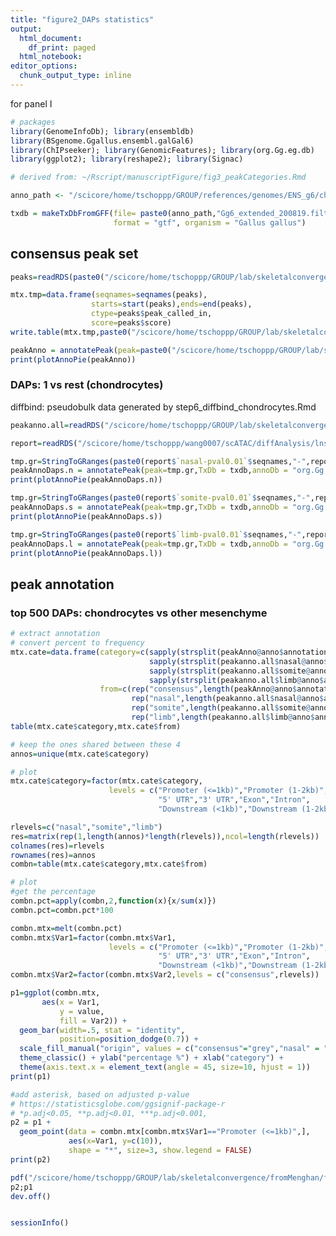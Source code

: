 ```yaml
---
title: "figure2_DAPs statistics"
output: 
  html_document:
    df_print: paged
  html_notebook:
editor_options:
  chunk_output_type: inline
---
```


for panel I

```r
# packages
library(GenomeInfoDb); library(ensembldb)
library(BSgenome.Ggallus.ensembl.galGal6)
library(ChIPseeker); library(GenomicFeatures); library(org.Gg.eg.db)
library(ggplot2); library(reshape2); library(Signac)

# derived from: ~/Rscript/manuscriptFigure/fig3_peakCategories.Rmd
```

```r
anno_path <- "/scicore/home/tschoppp/GROUP/references/genomes/ENS_g6/chicken_Gg6_atac_pre/"

txdb = makeTxDbFromGFF(file= paste0(anno_path,"Gg6_extended_200819.filter.gtf"),
                       format = "gtf", organism = "Gallus gallus")

```

## consensus peak set

```r
peaks=readRDS(paste0("/scicore/home/tschoppp/GROUP/lab/skeletalconvergence/fromMenghan/scATAC/peakcall/nonredundantpeaks_combined.rds"))

mtx.tmp=data.frame(seqnames=seqnames(peaks),
                  starts=start(peaks),ends=end(peaks),
                  ctype=peaks$peak_called_in,
                  score=peaks$score)
write.table(mtx.tmp,paste0("/scicore/home/tschoppp/GROUP/lab/skeletalconvergence/fromMenghan/scATAC/peakcall/nonredundantpeaks_combined.bed"), row.names = F,col.names = F,sep = "\t",quote = F)

```

```r
peakAnno = annotatePeak(peak=paste0("/scicore/home/tschoppp/GROUP/lab/skeletalconvergence/fromMenghan/scATAC/peakcall/nonredundantpeaks_combined.bed"),TxDb = txdb,annoDb = "org.Gg.eg.db")
print(plotAnnoPie(peakAnno))
```

### DAPs: 1 vs rest (chondrocytes)

diffbind: pseudobulk data generated by step6_diffbind_chondrocytes.Rmd

```r
peakanno.all=readRDS("/scicore/home/tschoppp/GROUP/lab/skeletalconvergence/fromMenghan/figure_drafts/fig2/figure2_peakStats.rds")

report=readRDS("/scicore/home/tschoppp/wang0007/scATAC/diffAnalysis/lns_diffbind_chondrocytes.rds")
```

```r
tmp.gr=StringToGRanges(paste0(report$`nasal-pval0.01`$seqnames,"-",report$`nasal-pval0.01`$start,"-",report$`nasal-pval0.01`$end))
peakAnnoDaps.n = annotatePeak(peak=tmp.gr,TxDb = txdb,annoDb = "org.Gg.eg.db")
print(plotAnnoPie(peakAnnoDaps.n))

tmp.gr=StringToGRanges(paste0(report$`somite-pval0.01`$seqnames,"-",report$`somite-pval0.01`$start,"-",report$`somite-pval0.01`$end))
peakAnnoDaps.s = annotatePeak(peak=tmp.gr,TxDb = txdb,annoDb = "org.Gg.eg.db")
print(plotAnnoPie(peakAnnoDaps.s))

tmp.gr=StringToGRanges(paste0(report$`limb-pval0.01`$seqnames,"-",report$`limb-pval0.01`$start,"-",report$`limb-pval0.01`$end))
peakAnnoDaps.l = annotatePeak(peak=tmp.gr,TxDb = txdb,annoDb = "org.Gg.eg.db")
print(plotAnnoPie(peakAnnoDaps.l))

```

## peak annotation

### top 500 DAPs: chondrocytes vs other mesenchyme 

```r
# extract annotation
# convert percent to frequency
mtx.cate=data.frame(category=c(sapply(strsplit(peakAnno@anno$annotation," \\(ENSGAL"),'[',1),
                               sapply(strsplit(peakanno.all$nasal@anno$annotation," \\(ENSGAL"),'[',1),
                               sapply(strsplit(peakanno.all$somite@anno$annotation," \\(ENSGAL"),'[',1),
                               sapply(strsplit(peakanno.all$limb@anno$annotation," \\(ENSGAL"),'[',1)),
                    from=c(rep("consensus",length(peakAnno@anno$annotation)),
                           rep("nasal",length(peakanno.all$nasal@anno$annotation)),
                           rep("somite",length(peakanno.all$somite@anno$annotation)),
                           rep("limb",length(peakanno.all$limb@anno$annotation))))
table(mtx.cate$category,mtx.cate$from)

# keep the ones shared between these 4
annos=unique(mtx.cate$category)

```

```r
# plot
mtx.cate$category=factor(mtx.cate$category,
                      levels = c("Promoter (<=1kb)","Promoter (1-2kb)","Promoter (2-3kb)",
                                 "5' UTR","3' UTR","Exon","Intron",
                                 "Downstream (<1kb)","Downstream (1-2kb)","Downstream (2-3kb)","Distal Intergenic"))

rlevels=c("nasal","somite","limb")
res=matrix(rep(1,length(annos)*length(rlevels)),ncol=length(rlevels))
colnames(res)=rlevels
rownames(res)=annos
combn=table(mtx.cate$category,mtx.cate$from)

```

```r
# plot
#get the percentage
combn.pct=apply(combn,2,function(x){x/sum(x)})
combn.pct=combn.pct*100

combn.mtx=melt(combn.pct)
combn.mtx$Var1=factor(combn.mtx$Var1,
                      levels = c("Promoter (<=1kb)","Promoter (1-2kb)","Promoter (2-3kb)",
                                 "5' UTR","3' UTR","Exon","Intron",
                                 "Downstream (<1kb)","Downstream (1-2kb)","Downstream (2-3kb)","Distal Intergenic"))
combn.mtx$Var2=factor(combn.mtx$Var2,levels = c("consensus",rlevels))

p1=ggplot(combn.mtx,
       aes(x = Var1,
           y = value,
           fill = Var2)) +
  geom_bar(width=.5, stat = "identity",
           position=position_dodge(0.7)) +
  scale_fill_manual("origin", values = c("consensus"="grey","nasal" = "#DC0078", "somite" = "#008FD4", "limb" = "#FFD01F")) +
  theme_classic() + ylab("percentage %") + xlab("category") +
  theme(axis.text.x = element_text(angle = 45, size=10, hjust = 1))
print(p1)

#add asterisk, based on adjusted p-value
# https://statisticsglobe.com/ggsignif-package-r
# *p.adj<0.05, **p.adj<0.01, ***p.adj<0.001,
p2 = p1 +
  geom_point(data = combn.mtx[combn.mtx$Var1=="Promoter (<=1kb)",],
             aes(x=Var1, y=c(10)), 
             shape = "*", size=3, show.legend = FALSE)
print(p2)

```

```r
pdf("/scicore/home/tschoppp/GROUP/lab/skeletalconvergence/fromMenghan/figure_drafts/fig2/figure2_peakStats.pdf",height = 5,width = 12)
p2;p1
dev.off()
```

```r

```

```r
sessionInfo()
```

